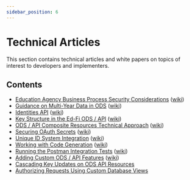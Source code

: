 ```yaml
---
sidebar_position: 6
---
```


# Technical Articles

This section contains technical articles and white papers on topics of interest
to developers and implementers.

## Contents

* [Education Agency Business Process Security Considerations](./education-agency-business-process-security-considerations.md) ([wiki](https://edfi.atlassian.net/wiki/spaces/ODSAPIS3V54/pages/22774863/Education+Agency+Business+Process+Security+Considerations))
* [Guidance on Multi-Year Data in ODS](./guidance-on-multi-year-data-in-ods.md) ([wiki](https://edfi.atlassian.net/wiki/spaces/ODSAPIS3V54/pages/22775315/Guidance+on+Multi-Year+Data+in+ODS))
* [Identities API](./identities-api.md) ([wiki](https://edfi.atlassian.net/wiki/spaces/ODSAPIS3V54/pages/22774864/Identities+API))
* [Key Structure in the Ed-Fi ODS / API](./key-structure-in-the-ed-fi-ods-api.md) ([wiki](https://edfi.atlassian.net/wiki/spaces/ODSAPIS3V54/pages/22774867/Key+Structure+in+the+Ed-Fi+ODS+API))
* [ODS / API Composite Resources Technical Approach](./ods-api-composite-resources-technical-approach.md) ([wiki](https://edfi.atlassian.net/wiki/spaces/ODSAPIS3V54/pages/22774874/ODS+API+Composite+Resources+Technical+Approach))
* [Securing OAuth Secrets](./securing-oauth-secrets.md) ([wiki](https://edfi.atlassian.net/wiki/spaces/ODSAPIS3V54/pages/22774877/Securing+OAuth+Secrets))
* [Unique ID System Integration](./unique-id-system-integration.md) ([wiki](https://edfi.atlassian.net/wiki/spaces/ODSAPIS3V54/pages/22774878/Unique+ID+System+Integration))
* [Working with Code Generation](./working-with-code-generation.md) ([wiki](https://edfi.atlassian.net/wiki/spaces/ODSAPIS3V54/pages/22774883/Working+with+Code+Generation))
* [Running the Postman Integration Tests](./running-the-postman-integration-tests.md) ([wiki](https://edfi.atlassian.net/wiki/spaces/ODSAPIS3V54/pages/22774891/Running+the+Postman+Integration+Tests))
* [Adding Custom ODS / API Features](./adding-custom-ods-api-features.md) ([wiki](https://edfi.atlassian.net/wiki/spaces/ODSAPIS3V54/pages/22774921/Adding+Custom+ODS+API+Features))
* [Cascading Key Updates on ODS API Resources](./cascading-key-updates-on-ods-api-resources.md)
* [Authorizing Requests Using Custom Database Views](./authorizing-requests-using-custom-database-views.md)


<DocCardList />

